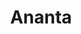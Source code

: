 ---
title: "Ananta"
slug: "ananta"
arcana: "Councillor"

image: "./Ananta.jpg"

phys: ""
gun: ""
fire: ""
ice: "absorb"
elec: "weak"
wind: ""
psy: ""
nuke: ""
bless: ""
curse: ""
---
